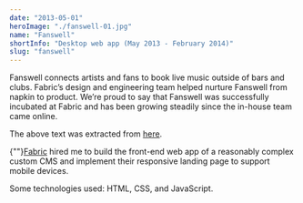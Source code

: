```yaml
---
date: "2013-05-01"
heroImage: "./fanswell-01.jpg"
name: "Fanswell"
shortInfo: "Desktop web app (May 2013 - February 2014)"
slug: "fanswell"
---
```



Fanswell connects artists and fans to book live music outside of bars and clubs. Fabric’s design and engineering team helped nurture Fanswell from napkin to product. We’re proud to say that Fanswell was successfully incubated at Fabric and has been growing steadily since the in-house team came online.

The above text was extracted from <a href='https://web.archive.org/web/20150817082021/http://www.fabricinteractive.com/#works-top' target='_blank'>here</a>.

{""}<a href="https://web.archive.org/web/20150817082021/http://www.fabricinteractive.com/" target="_blank">Fabric</a> hired me to build the front-end web app of a reasonably complex custom CMS and implement their responsive landing page to support mobile devices.

Some technologies used: HTML, CSS, and JavaScript.

<br />
<br />

<FlexBoxRowSpaceBetween>
  <LinkButtonLeftArrowIcon
    align-self="flex-start"
    text="Imprint"
    to="/portfolio/imprint/"
  />
  <LinkButtonRightArrowIcon
    align-self="flex-end"
    text="Pearson"
    to="/portfolio/pearson/"
  />
</FlexBoxRowSpaceBetween>
